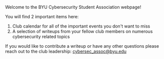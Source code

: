 Welcome to the BYU Cybersecurity Student Association webpage!

You will find 2 important items here:
1. Club calendar for all of the important events you don't want to miss
2. A selection of writeups from your fellow club members on numerous cybersecurity related topics
 
If you would like to contribute a writeup or have any other questions please reach out to the club leadership: cybersec_assoc@byu.edu